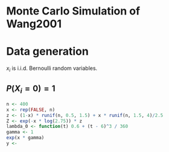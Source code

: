 # Monte Carlo Simulation of Wang2001

# Data generation

$x_i$ is i.i.d. Bernoulli random variables.

## $P(X_i = 0) = 1$

```r
n <- 400
x <- rep(FALSE, n)
z <- (1-x) * runif(n, 0.5, 1.5) + x * runif(n, 1.5, 4)/2.5
Z <- exp(-x * log(2.75)) * z
lambda_0 <- function(t) 0.6 + (t - 6)^3 / 360
gamma <- 1
exp(x * gamma)
y <- 
```

